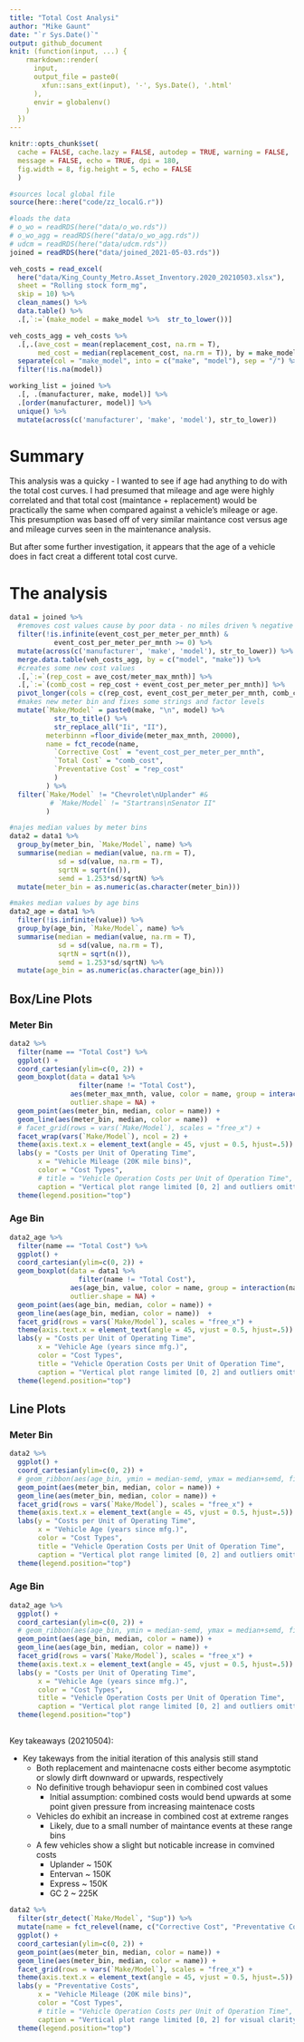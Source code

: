 ```yaml
---
title: "Total Cost Analysi"
author: "Mike Gaunt"
date: "`r Sys.Date()`"
output: github_document
knit: (function(input, ...) {
    rmarkdown::render(
      input,
      output_file = paste0(
        xfun::sans_ext(input), '-', Sys.Date(), '.html'
      ),
      envir = globalenv()
    )
  })
---
```


```r
knitr::opts_chunk$set(
  cache = FALSE, cache.lazy = FALSE, autodep = TRUE, warning = FALSE, 
  message = FALSE, echo = TRUE, dpi = 180,
  fig.width = 8, fig.height = 5, echo = FALSE
  )

```

```r
#sources local global file
source(here::here("code/zz_localG.r")) 

#loads the data
# o_wo = readRDS(here("data/o_wo.rds"))
# o_wo_agg = readRDS(here("data/o_wo_agg.rds"))
# udcm = readRDS(here("data/udcm.rds"))
joined = readRDS(here("data/joined_2021-05-03.rds"))
```

```r
veh_costs = read_excel(
  here("data/King_County_Metro.Asset_Inventory.2020_20210503.xlsx"),
  sheet = "Rolling stock form_mg",
  skip = 10) %>%
  clean_names() %>% 
  data.table() %>%  
  .[,`:=`(make_model = make_model %>%  str_to_lower())]

veh_costs_agg = veh_costs %>%  
  .[,.(ave_cost = mean(replacement_cost, na.rm = T),
       med_cost = median(replacement_cost, na.rm = T)), by = make_model] %>%  
  separate(col = "make_model", into = c("make", "model"), sep = "/") %>%  
  filter(!is.na(model))

working_list = joined %>%
  .[, .(manufacturer, make, model)] %>%  
  .[order(manufacturer, model)] %>% 
  unique() %>%  
  mutate(across(c('manufacturer', 'make', 'model'), str_to_lower)) 

```

# Summary 

This analysis was a quicky - I wanted to see if age had anything to do with the total cost curves. I had presumed that mileage and age were highly correlated and that total cost (maintance + replacement) would be practically the same when compared against a vehicle's mileage or age. This presumption was based off of very similar maintance cost versus age and mileage curves seen in the maintenance analysis. 

But after some further investigation, it appears that the age of a vehicle does in fact creat a different total cost curve. 
 
# The analysis


```r
data1 = joined %>%  
  #removes cost values cause by poor data - no miles driven % negative cost
  filter(!is.infinite(event_cost_per_meter_per_mnth) &
           event_cost_per_meter_per_mnth >= 0) %>% 
  mutate(across(c('manufacturer', 'make', 'model'), str_to_lower)) %>% 
  merge.data.table(veh_costs_agg, by = c("model", "make")) %>% 
  #creates some new cost values
  .[,`:=`(rep_cost = ave_cost/meter_max_mnth)] %>% 
  .[,`:=`(comb_cost = rep_cost + event_cost_per_meter_per_mnth)] %>% 
  pivot_longer(cols = c(rep_cost, event_cost_per_meter_per_mnth, comb_cost)) %>% 
  #makes new meter bin and fixes some strings and factor levels
  mutate(`Make/Model` = paste0(make, "\n", model) %>%  
           str_to_title() %>%  
           str_replace_all("Ii", "II"), 
         meterbinnn =floor_divide(meter_max_mnth, 20000), 
         name = fct_recode(name,
           `Corrective Cost` = "event_cost_per_meter_per_mnth",
           `Total Cost` = "comb_cost",
           `Preventative Cost` = "rep_cost"
           )
         ) %>%  
  filter(`Make/Model` != "Chevrolet\nUplander" #&
          # `Make/Model` != "Startrans\nSenator II"
         )
```

```r
#najes median values by meter bins 
data2 = data1 %>% 
  group_by(meter_bin, `Make/Model`, name) %>%  
  summarise(median = median(value, na.rm = T), 
            sd = sd(value, na.rm = T),
            sqrtN = sqrt(n()),
            semd = 1.253*sd/sqrtN) %>%  
  mutate(meter_bin = as.numeric(as.character(meter_bin))) 

#makes median values by age bins
data2_age = data1 %>% 
  filter(!is.infinite(value)) %>% 
  group_by(age_bin, `Make/Model`, name) %>%  
  summarise(median = median(value, na.rm = T), 
            sd = sd(value, na.rm = T),
            sqrtN = sqrt(n()),
            semd = 1.253*sd/sqrtN) %>%  
  mutate(age_bin = as.numeric(as.character(age_bin))) 
```

## Box/Line Plots {.tabset}

### Meter Bin
```r
data2 %>% 
  filter(name == "Total Cost") %>% 
  ggplot() +
  coord_cartesian(ylim=c(0, 2)) +
  geom_boxplot(data = data1 %>%
                 filter(name != "Total Cost"), 
               aes(meter_max_mnth, value, color = name, group = interaction(name, meterbinnn, lex.order = F)),
               outlier.shape = NA) +
  geom_point(aes(meter_bin, median, color = name)) +
  geom_line(aes(meter_bin, median, color = name))  +
  # facet_grid(rows = vars(`Make/Model`), scales = "free_x") +
  facet_wrap(vars(`Make/Model`), ncol = 2) +
  theme(axis.text.x = element_text(angle = 45, vjust = 0.5, hjust=.5)) + 
  labs(y = "Costs per Unit of Operating Time", 
       x = "Vehicle Mileage (20K mile bins)", 
       color = "Cost Types", 
       # title = "Vehicle Operation Costs per Unit of Operation Time",
       caption = "Vertical plot range limited [0, 2] and outliers omitted for visual clarity." ) + 
  theme(legend.position="top")
```

### Age Bin
```r
data2_age %>% 
  filter(name == "Total Cost") %>% 
  ggplot() +
  coord_cartesian(ylim=c(0, 2)) +
  geom_boxplot(data = data1 %>%
                 filter(name != "Total Cost"), 
               aes(age_bin, value, color = name, group = interaction(name, age_bin, lex.order = F)),
               outlier.shape = NA) +
  geom_point(aes(age_bin, median, color = name)) +
  geom_line(aes(age_bin, median, color = name))  +
  facet_grid(rows = vars(`Make/Model`), scales = "free_x") +
  theme(axis.text.x = element_text(angle = 45, vjust = 0.5, hjust=.5)) + 
  labs(y = "Costs per Unit of Operating Time", 
       x = "Vehicle Age (years since mfg.)", 
       color = "Cost Types", 
       title = "Vehicle Operation Costs per Unit of Operation Time",
       caption = "Vertical plot range limited [0, 2] and outliers omitted for visual clarity." ) + 
  theme(legend.position="top")
```

## {-}

## Line Plots {.tabset}

### Meter Bin
```r
data2 %>% 
  ggplot() +
  coord_cartesian(ylim=c(0, 2)) +
  # geom_ribbon(aes(age_bin, ymin = median-semd, ymax = median+semd, fill = name), alpha = .3) +
  geom_point(aes(meter_bin, median, color = name)) +
  geom_line(aes(meter_bin, median, color = name)) +
  facet_grid(rows = vars(`Make/Model`), scales = "free_x") +
  theme(axis.text.x = element_text(angle = 45, vjust = 0.5, hjust=.5)) + 
  labs(y = "Costs per Unit of Operating Time", 
       x = "Vehicle Age (years since mfg.)", 
       color = "Cost Types", 
       title = "Vehicle Operation Costs per Unit of Operation Time",
       caption = "Vertical plot range limited [0, 2] and outliers omitted for visual clarity." ) + 
  theme(legend.position="top")
```
### Age Bin
```r
data2_age %>% 
  ggplot() +
  coord_cartesian(ylim=c(0, 2)) +
  # geom_ribbon(aes(age_bin, ymin = median-semd, ymax = median+semd, fill = name), alpha = .3) +
  geom_point(aes(age_bin, median, color = name)) +
  geom_line(aes(age_bin, median, color = name)) +
  facet_grid(rows = vars(`Make/Model`), scales = "free_x") +
  theme(axis.text.x = element_text(angle = 45, vjust = 0.5, hjust=.5)) + 
  labs(y = "Costs per Unit of Operating Time", 
       x = "Vehicle Age (years since mfg.)", 
       color = "Cost Types", 
       title = "Vehicle Operation Costs per Unit of Operation Time",
       caption = "Vertical plot range limited [0, 2] and outliers omitted for visual clarity." ) + 
  theme(legend.position="top") 
```
## {-}


Key takeaways (20210504): 

* Key takeways from the initial iteration of this analysis still stand
  + Both replacement and maintenacne costs either become asymptotic or slowly dirft downward or upwards, respectively 
  + No definitive trough behaviopur seen in combined cost values
    - Initial assumption: combined costs would bend upwards at some point given pressure from increasing maintenace costs
  + Vehicles do exhibit an increase in combined cost at extreme ranges 
    - Likely, due to a small number of maintance events at these range bins 
  + A few vehicles show a slight but noticable increase in comvined costs
    - Uplander ~ 150K
    - Entervan ~ 150K
    - Express ~ 150K
    - GC 2 ~ 225K


```r
data2 %>% 
  filter(str_detect(`Make/Model`, "Sup")) %>% 
  mutate(name = fct_relevel(name, c("Corrective Cost", "Preventative Cost", "Total Cost"))) %>% 
  ggplot() +
  coord_cartesian(ylim=c(0, 2)) +
  geom_point(aes(meter_bin, median, color = name)) +
  geom_line(aes(meter_bin, median, color = name)) +
  facet_grid(rows = vars(`Make/Model`), scales = "free_x") +
  theme(axis.text.x = element_text(angle = 45, vjust = 0.5, hjust=.5)) + 
  labs(y = "Preventative Costs", 
       x = "Vehicle Mileage (20K mile bins)", 
       color = "Cost Types", 
       # title = "Vehicle Operation Costs per Unit of Operation Time",
       caption = "Vertical plot range limited [0, 2] for visual clarity." ) + 
  theme(legend.position="top") 
```
